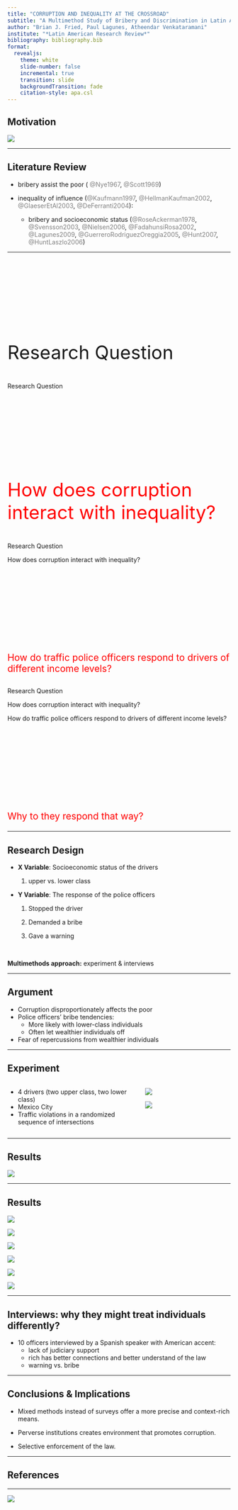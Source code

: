 ```yaml
---
title: "CORRUPTION AND INEQUALITY AT THE CROSSROAD"
subtitle: "A Multimethod Study of Bribery and Discrimination in Latin America"
author: "Brian J. Fried, Paul Lagunes, Atheendar Venkataramani"
institute: "*Latin American Research Review*"
bibliography: bibliography.bib
format: 
  revealjs: 
    theme: white
    slide-number: false
    incremental: true
    transition: slide
    backgroundTransition: fade
    citation-style: apa.csl
---
```


<style>
.reveal {
	 --slide-background: white;
	 --text-color: black;
	 --primary-color: gray;
	 --accent-color: blue;
}
 .reveal h1, .reveal h2, .reveal h3 {
	 color: black;
}
 .reveal p, .reveal li {
	 color: #4a90e2;
}
 .reveal a {
	 color: blue;
}
 .reveal .slide-number {
	 color: grey;
}
 .citation {
	 color: grey;
	/* A soft blue */
}
 a[role="doc-biblioref"] {
	 color: grey;
	/* Example: a subtle green */
}
 .reveal .fade-in-then-semi-out {
	 transition: opacity 0.8s ease-in-out;
}
 .reveal .fade-in-then-semi-out.fragment:not(.visible) {
	 opacity: 0.3;
	/* Semi-transparent when not active */
}
 .reveal .fade-in-then-semi-out.fragment.current-fragment {
	 opacity: 1;
	/* Fully visible when active */
}
</style>

## Motivation

![](img/police-officers-bribe.jpg)

------------------------------------------------------------------------

## Literature Review

-   bribery assist the poor ( @Nye1967, @Scott1969)

-   inequality of influence (@Kaufmann1997, @HellmanKaufman2002, @GlaeserEtAl2003, @DeFerranti2004):

    -   bribery and socioeconomic status (@RoseAckerman1978, @Svensson2003, @Nielsen2006, @FadahunsiRosa2002, @Lagunes2009, @GuerreroRodriguezOreggia2005, @Hunt2007, @HuntLaszlo2006)

------------------------------------------------------------------------

##  {auto-animate="true"}

::: {style="margin-top: 200px; font-size: 3em;"}
Research Question
:::

##  {auto-animate="true"}

Research Question

::: {style="margin-top: 200px; font-size: 3em; color: red;"}
How does corruption interact with inequality?
:::

##  {auto-animate="true"}

Research Question

How does corruption interact with inequality?

::: {style="margin-top: 200px; font-size: 1.5em; color: red;"}
How do traffic police officers respond to drivers of different income levels?
:::

##  {auto-animate="true"}

Research Question

How does corruption interact with inequality?

How do traffic police officers respond to drivers of different income levels?

::: {style="margin-top: 200px; font-size: 1.5em; color: red;"}
Why to they respond that way?
:::

------------------------------------------------------------------------

## Research Design

-   **X Variable**: Socioeconomic status of the drivers

    1.  ::: {.fragment .fade-in-then-semi-out}
        upper vs. lower class
        :::

-   **Y Variable**: The response of the police officers

    1.  ::: {.fragment .fade-in-then-semi-out}
        Stopped the driver
        :::

    2.  ::: {.fragment .fade-in-then-semi-out}
        Demanded a bribe
        :::

    3.  ::: {.fragment .fade-in-then-semi-out}
        Gave a warning
        :::

<br>

::: fragment
**Multimethods approach:** experiment & interviews
:::

------------------------------------------------------------------------

## Argument

-   Corruption disproportionately affects the poor
-   Police officers' bribe tendencies:
    -   More likely with lower-class individuals
    -   Often let wealthier individuals off
-   Fear of repercussions from wealthier individuals

------------------------------------------------------------------------

## Experiment

::: columns
::: {.column width="60%"}
-   4 drivers (two upper class, two lower class)
-   Mexico City
-   Traffic violations in a randomized sequence of intersections
:::

::: {.column width="40%"}
::: r-stack
![](img/map_mx.png){.fragment} <!-- Map appears as a fragment -->

::: fragment
![](img/merged.gif){.fragment} <!-- Gif appears as a fragment -->
:::
:::
:::
:::

------------------------------------------------------------------------

## Results

![](img/table_def.png)

------------------------------------------------------------------------

## Results

::: r-stack
![](img/canva/1.png){.fragment}

![](img/canva/2.png){.fragment}

![](img/canva/3.png){.fragment} 

![](img/canva/4.png){.fragment}

![](img/canva/5.png){.fragment}

![](img/canva/6.png){.fragment}
:::

------------------------------------------------------------------------

## Interviews: why they might treat individuals differently?

-   10 officers interviewed by a Spanish speaker with American accent:
    -   lack of judiciary support
    -   rich has better connections and better understand of the law
    -   warning vs. bribe

------------------------------------------------------------------------

## Conclusions & Implications

- Mixed methods instead of surveys offer a more precise and context-rich means.

- Perverse institutions creates environment that promotes corruption. 

- Selective enforcement of the law.


------------------------------------------------------------------------

## References

::: {#refs}
:::

------------------------------------------------------------------------

![](img/first_slide.png)

